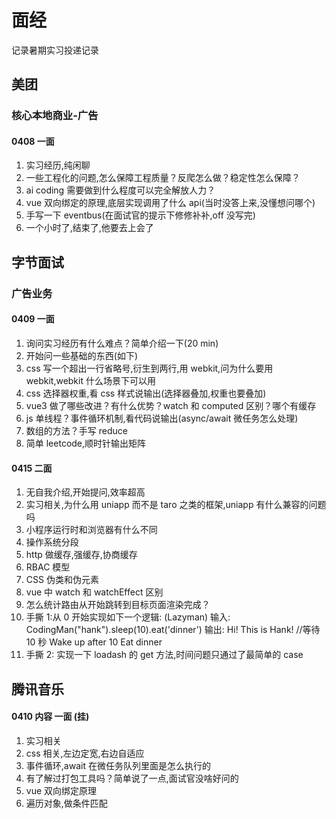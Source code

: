 # 面经

记录暑期实习投递记录

## 美团

### 核心本地商业-广告

#### 0408 一面

1. 实习经历,纯闲聊
2. 一些工程化的问题,怎么保障工程质量？反爬怎么做？稳定性怎么保障？
3. ai coding 需要做到什么程度可以完全解放人力？
4. vue 双向绑定的原理,底层实现调用了什么 api(当时没答上来,没懂想问哪个)
5. 手写一下 eventbus(在面试官的提示下修修补补,off 没写完)
6. 一个小时了,结束了,他要去上会了

## 字节面试

### 广告业务

#### 0409 一面

1. 询问实习经历有什么难点？简单介绍一下(20 min)
2. 开始问一些基础的东西(如下)
3. css 写一个超出一行省略号,衍生到两行,用 webkit,问为什么要用 webkit,webkit 什么场景下可以用
4. css 选择器权重,看 css 样式说输出(选择器叠加,权重也要叠加)
5. vue3 做了哪些改进？有什么优势？watch 和 computed 区别？哪个有缓存
6. js 单线程？事件循环机制,看代码说输出(async/await 微任务怎么处理)
7. 数组的方法？手写 reduce
8. 简单 leetcode,顺时针输出矩阵

#### 0415 二面

1. 无自我介绍,开始提问,效率超高
2. 实习相关,为什么用 uniapp 而不是 taro 之类的框架,uniapp 有什么兼容的问题吗
3. 小程序运行时和浏览器有什么不同
4. 操作系统分段
5. http 做缓存,强缓存,协商缓存
6. RBAC 模型
7. CSS 伪类和伪元素
8. vue 中 watch 和 watchEffect 区别
9. 怎么统计路由从开始跳转到目标页面渲染完成？
10. 手撕 1:从 0 开始实现如下一个逻辑: (Lazyman)
    输入: CodingMan("hank").sleep(10).eat('dinner')
    输出: 
    Hi! This is Hank!
    //等待 10 秒
    Wake up after 10
    Eat dinner
11. 手撕 2: 实现一下 loadash 的 get 方法,时间问题只通过了最简单的 case

## 腾讯音乐

#### 0410 内容 一面 (挂)

1. 实习相关
2. css 相关,左边定宽,右边自适应
3. 事件循环,await 在微任务队列里面是怎么执行的
4. 有了解过打包工具吗？简单说了一点,面试官没啥好问的
5. vue 双向绑定原理
6. 遍历对象,做条件匹配
